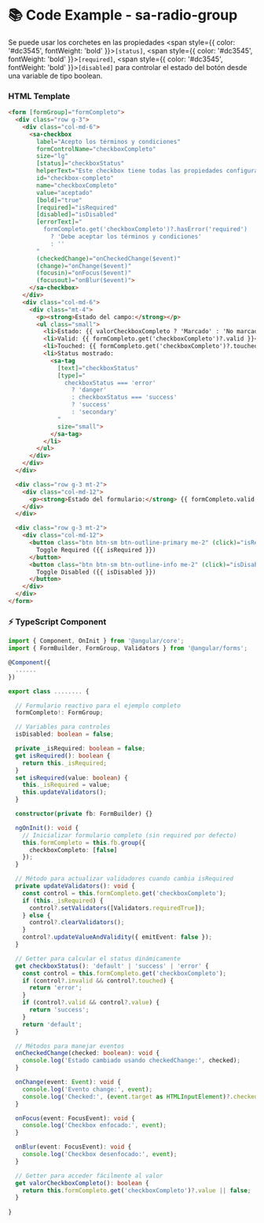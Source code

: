 
<Meta title="Componentes/Forms/Radio Group/Radio Group Example" />

# 📚 Code Example - sa-radio-group

Se puede usar los corchetes en las propiedades <span style={{ color: '#dc3545', fontWeight: 'bold' }}>`[status]`</span>, <span style={{ color: '#dc3545', fontWeight: 'bold' }}>`[required]`</span>, <span style={{ color: '#dc3545', fontWeight: 'bold' }}>`[disabled]`</span> para controlar el estado del botón desde una variable de tipo boolean.

### HTML Template
```html
<form [formGroup]="formCompleto">
  <div class="row g-3">
    <div class="col-md-6">
      <sa-checkbox
        label="Acepto los términos y condiciones"
        formControlName="checkboxCompleto"
        size="lg"
        [status]="checkboxStatus"
        helperText="Este checkbox tiene todas las propiedades configuradas con status dinámico"
        id="checkbox-completo"
        name="checkboxCompleto"
        value="aceptado"
        [bold]="true"
        [required]="isRequired"
        [disabled]="isDisabled"
        [errorText]="
          formCompleto.get('checkboxCompleto')?.hasError('required')
            ? 'Debe aceptar los términos y condiciones'
            : ''
        "
        (checkedChange)="onCheckedChange($event)"
        (change)="onChange($event)"
        (focusin)="onFocus($event)"
        (focusout)="onBlur($event)">
      </sa-checkbox>
    </div>
    <div class="col-md-6">
      <div class="mt-4">
        <p><strong>Estado del campo:</strong></p>
        <ul class="small">
          <li>Estado: {{ valorCheckboxCompleto ? 'Marcado' : 'No marcado' }}</li>
          <li>Valid: {{ formCompleto.get('checkboxCompleto')?.valid }}</li>
          <li>Touched: {{ formCompleto.get('checkboxCompleto')?.touched }}</li>
          <li>Status mostrado:
            <sa-tag
              [text]="checkboxStatus"
              [type]="
                checkboxStatus === 'error'
                  ? 'danger'
                  : checkboxStatus === 'success'
                  ? 'success'
                  : 'secondary'
              "
              size="small">
            </sa-tag>
          </li>
        </ul>
      </div>
    </div>
  </div>

  <div class="row g-3 mt-2">
    <div class="col-md-12">
      <p><strong>Estado del formulario:</strong> {{ formCompleto.valid ? 'Válido' : 'Inválido' }}</p>
    </div>
  </div>

  <div class="row g-3 mt-2">
    <div class="col-md-12">
      <button class="btn btn-sm btn-outline-primary me-2" (click)="isRequired = !isRequired">
        Toggle Required ({{ isRequired }})
      </button>
      <button class="btn btn-sm btn-outline-info me-2" (click)="isDisabled = !isDisabled">
        Toggle Disabled ({{ isDisabled }})
      </button>
    </div>
  </div>
</form>
```

### ⚡ TypeScript Component

```typescript
import { Component, OnInit } from '@angular/core';
import { FormBuilder, FormGroup, Validators } from '@angular/forms';

@Component({
  ......
})

export class ........ {

  // Formulario reactivo para el ejemplo completo
  formCompleto!: FormGroup;

  // Variables para controles
  isDisabled: boolean = false;

  private _isRequired: boolean = false;
  get isRequired(): boolean {
    return this._isRequired;
  }
  set isRequired(value: boolean) {
    this._isRequired = value;
    this.updateValidators();
  }

  constructor(private fb: FormBuilder) {}

  ngOnInit(): void {
    // Inicializar formulario completo (sin required por defecto)
    this.formCompleto = this.fb.group({
      checkboxCompleto: [false]
    });
  }

  // Método para actualizar validadores cuando cambia isRequired
  private updateValidators(): void {
    const control = this.formCompleto.get('checkboxCompleto');
    if (this._isRequired) {
      control?.setValidators([Validators.requiredTrue]);
    } else {
      control?.clearValidators();
    }
    control?.updateValueAndValidity({ emitEvent: false });
  }

  // Getter para calcular el status dinámicamente
  get checkboxStatus(): 'default' | 'success' | 'error' {
    const control = this.formCompleto.get('checkboxCompleto');
    if (control?.invalid && control?.touched) {
      return 'error';
    }
    if (control?.valid && control?.value) {
      return 'success';
    }
    return 'default';
  }

  // Métodos para manejar eventos
  onCheckedChange(checked: boolean): void {
    console.log('Estado cambiado usando checkedChange:', checked);
  }

  onChange(event: Event): void {
    console.log('Evento change:', event);
    console.log('Checked:', (event.target as HTMLInputElement)?.checked);
  }

  onFocus(event: FocusEvent): void {
    console.log('Checkbox enfocado:', event);
  }

  onBlur(event: FocusEvent): void {
    console.log('Checkbox desenfocado:', event);
  }

  // Getter para acceder fácilmente al valor
  get valorCheckboxCompleto(): boolean {
    return this.formCompleto.get('checkboxCompleto')?.value || false;
  }
  
}
```